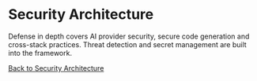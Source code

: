 # Security Architecture

Defense in depth covers AI provider security, secure code generation and cross-stack practices. Threat detection and secret management are built into the framework.

[Back to Security Architecture](/docs/advanced/security/)
